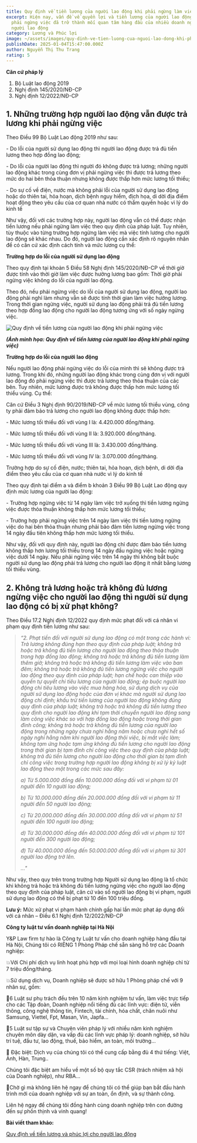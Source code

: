 ```yaml
---
title: Quy định về tiền lương của người lao động khi phải ngừng làm việc
excerpt: Hiện nay, vấn đề về quyền lợi và tiền lương của người lao động khi họ
  phải ngừng việc đã trở thành mối quan tâm hàng đầu của nhiều doanh nghiệp và
  người lao động
category: Lương và Phúc lợi
image: ~/assets/images/quy-dinh-ve-tien-luong-cua-nguoi-lao-dong-khi-phai-ngung-viec.jpg
publishDate: 2025-01-04T15:47:00.000Z
author: Nguyễn Thị Thu Trang
rating: 5
---
```

**Căn cứ pháp lý**

1. Bộ Luật lao động 2019
2. Nghị định 145/2020/NĐ-CP
3. Nghị định 12/2022/NĐ-CP

## 1. Những trường hợp người lao động vẫn được trả lương khi phải ngừng việc

Theo Điều 99 Bộ Luật Lao động 2019 như sau:

\- Do lỗi của người sử dụng lao động thì người lao động được trả đủ tiền lương theo hợp đồng lao động;

\- Do lỗi của người lao động thì người đó không được trả lương; những người lao động khác trong cùng đơn vị phải ngừng việc thì được trả lương theo mức do hai bên thỏa thuận nhưng không được thấp hơn mức lương tối thiểu;

\- Do sự cố về điện, nước mà không phải lỗi của người sử dụng lao động hoặc do thiên tai, hỏa hoạn, dịch bệnh nguy hiểm, địch họa, di dời địa điểm hoạt động theo yêu cầu của cơ quan nhà nước có thẩm quyền hoặc vì lý do kinh tế

Như vậy, đối với các trường hợp này, người lao động vẫn có thể được nhận tiền lương nếu phải ngừng làm việc theo quy định của pháp luật. Tuy nhiên, tùy thuộc vào từng trường hợp ngừng làm việc mà việc tính lương cho người lao động sẽ khác nhau. Do đó, người lao động cần xác định rõ nguyên nhân để có căn cứ xác định cách tính và mức lương cụ thể:

**Trường hợp do lỗi của người sử dụng lao động**

Theo quy định tại khoản 5 Điều 58 Nghị định 145/2020/NĐ-CP về thời giờ được tính vào thời giờ làm việc được hưởng lương bao gồm: Thời giờ phải ngừng việc không do lỗi của người lao động.

Theo đó, nếu phải ngừng việc do lỗi của người sử dụng lao động, người lao động phải nghỉ làm nhưng vẫn sẽ được tính thời gian làm việc hưởng lương. Trong thời gian ngừng việc, người sử dụng lao động phải trả đủ tiền lương theo hợp đồng lao động cho người lao động tương ứng với số ngày ngừng việc.

![Quy định về tiền lương của người lao động khi phải ngừng việc ](~/assets/images/quy-dinh-cua-phap-luat-ve-tien-luong-ngung-viec-cua-nguoi-lao-dong.jpg "Quy định về tiền lương của người lao động khi phải ngừng việc")

***(Ảnh minh họa: Quy định về tiền lương của người lao động khi phải ngừng việc)***

**Trường hợp do lỗi của người lao động**

Nếu người lao động phải ngừng việc do lỗi của mình thì sẽ không được trả lương. Trong khi đó, những người lao động khác trong cùng đơn vị với người lao động đó phải ngừng việc thì được trả lương theo thỏa thuận của các bên. Tuy nhiên, mức lương được trả không được thấp hơn mức lương tối thiểu vùng. Cụ thể:

Căn cứ Điều 3 Nghị định 90/2019/NĐ-CP về mức lương tối thiểu vùng, công ty phải đảm bảo trả lương cho người lao động không được thấp hơn:

\- Mức lương tối thiểu đối với vùng I là: 4.420.000 đồng/tháng.

\- Mức lương tối thiểu đối với vùng II là: 3.920.000 đồng/tháng.

\- Mức lương tối thiểu đối với vùng III là: 3.430.000 đồng/tháng.

\- Mức lương tối thiểu đối với vùng IV là: 3.070.000 đồng/tháng.

Trường hợp do sự cố điện, nước; thiên tai, hỏa hoạn, dịch bệnh, di dời địa điểm theo yêu cầu của cơ quan nhà nước vì lý do kinh tế

Theo quy định tại điểm a và điểm b khoản 3 Điều 99 Bộ Luật Lao động quy định mức lương của người lao động:

\- Trường hợp ngừng việc từ 14 ngày làm việc trở xuống thì tiền lương ngừng việc được thỏa thuận không thấp hơn mức lương tối thiểu;

\- Trường hợp phải ngừng việc trên 14 ngày làm việc thì tiền lương ngừng việc do hai bên thỏa thuận nhưng phải bảo đảm tiền lương ngừng việc trong 14 ngày đầu tiên không thấp hơn mức lương tối thiểu.

Như vậy, đối với quy định này, người lao động chỉ được đảm bảo tiền lương không thấp hơn lương tối thiểu trong 14 ngày đầu ngừng việc hoặc ngừng việc dưới 14 ngày. Nếu phải ngừng việc trên 14 ngày thì không bắt buộc người sử dụng lao động phải trả lương cho người lao động ít nhất bằng lương tối thiểu vùng.

## 2. Không trả lương hoặc trả không đủ lương ngừng việc cho người lao động thì người sử dụng lao động có bị xử phạt không?

Theo Điều 17.2 Nghị định 12/2022 quy định mức phạt đối với cá nhân vi phạm quy định tiền lương như sau:

> *“2. Phạt tiền đối với người sử dụng lao động có một trong các hành vi: Trả lương không đúng hạn theo quy định của pháp luật; không trả hoặc trả không đủ tiền lương cho người lao động theo thỏa thuận trong hợp đồng lao động; không trả hoặc trả không đủ tiền lương làm thêm giờ; không trả hoặc trả không đủ tiền lương làm việc vào ban đêm; không trả hoặc trả không đủ tiền lương ngừng việc cho người lao động theo quy định của pháp luật; hạn chế hoặc can thiệp vào quyền tự quyết chi tiêu lương của người lao động; ép buộc người lao động chi tiêu lương vào việc mua hàng hóa, sử dụng dịch vụ của người sử dụng lao động hoặc của đơn vị khác mà người sử dụng lao động chỉ định; khấu trừ tiền lương của người lao động không đúng quy định của pháp luật; không trả hoặc trả không đủ tiền lương theo quy định cho người lao động khi tạm thời chuyển người lao động sang làm công việc khác so với hợp đồng lao động hoặc trong thời gian đình công; không trả hoặc trả không đủ tiền lương của người lao động trong những ngày chưa nghỉ hằng năm hoặc chưa nghỉ hết số ngày nghỉ hằng năm khi người lao động thôi việc, bị mất việc làm; không tạm ứng hoặc tạm ứng không đủ tiền lương cho người lao động trong thời gian bị tạm đình chỉ công việc theo quy định của pháp luật; không trả đủ tiền lương cho người lao động cho thời gian bị tạm đình chỉ công việc trong trường hợp người lao động không bị xử lý kỷ luật lao động theo một trong các mức sau đây:*
>
> *a) Từ 5.000.000 đồng đến 10.000.000 đồng đối với vi phạm từ 01 người đến 10 người lao động;*
>
> *b) Từ 10.000.000 đồng đến 20.000.000 đồng đối với vi phạm từ 11 người đến 50 người lao động;*
>
> *c) Từ 20.000.000 đồng đến 30.000.000 đồng đối với vi phạm từ 51 người đến 100 người lao động;*
>
> *d) Từ 30.000.000 đồng đến 40.000.000 đồng đối với vi phạm từ 101 người đến 300 người lao động;*
>
> *đ) Từ 40.000.000 đồng đến 50.000.000 đồng đối với vi phạm từ 301 người lao động trở lên.*
>
> *..."*

Như vậy, theo quy trên trong trường hợp Người sử dụng lao động là tổ chức khi không trả hoặc trả không đủ tiền lương ngừng việc cho người lao động theo quy định của pháp luật, căn cứ vào số người lao động bị vi phạm, người sử dụng lao động có thể bị phạt từ 10 đến 100 triệu đồng.

**Lưu ý:** Mức xử phạt vi phạm hành chính gấp hai lần mức phạt áp dụng đối với cá nhân – Điều 6.1 Nghị định 12/2022/NĐ-CP

**Công ty luật tư vấn doanh nghiệp tại Hà Nội**

Y&P Law firm tự hào là Công ty Luật tư vấn cho doanh nghiệp hàng đầu tại Hà Nội, Chúng tôi có RIÊNG 1 Phòng Pháp chế sẵn sàng hỗ trợ các Doanh nghiệp:

💥Với Chi phí dịch vụ linh hoạt phù hợp với mọi loại hình doanh nghiệp chỉ từ 7 triệu đồng/tháng.

💥Sử dụng dịch vụ, Doanh nghiệp sẽ được sở hữu 1 Phòng pháp chế với 9 nhân sự, gồm:

🔑6 Luật sư phụ trách đều trên 10 năm kinh nghiệm tư vấn, làm việc trực tiếp cho các Tập đoàn, Doanh nghiệp nổi tiếng đủ các lĩnh vực: điện tử, viễn thông, công nghệ thông tin, Fintech, tài chính, hóa chất, chăn nuôi như Samsung, Viettel, Fpt, Masan, Vin, Japfa...

🔑5 Luật sư tập sự và Chuyên viên pháp lý với nhiều năm kinh nghiệm chuyên môn dày dặn, va vấp đủ các lĩnh vực pháp lý: doanh nghiệp, sở hữu trí tuệ, đầu tư, lao động, thuế, bảo hiểm, an toàn, môi trường...

🔑 Đặc biệt: Dịch vụ của chúng tôi có thể cung cấp bằng đủ 4 thứ tiếng: Việt, Anh, Hàn, Trung..

Chúng tôi đặc biệt am hiểu về một số bộ quy tắc CSR (trách nhiệm xã hội của Doanh nghiệp), như RBA...

🎯Chờ gì mà không liên hệ ngay để chúng tôi có thể giúp bạn bắt đầu hành trình mới của doanh nghiệp với sự an toàn, ổn định, và sự thành công.

Liên hệ ngay để chúng tôi đồng hành cùng doanh nghiệp trên con đường đến sự phồn thịnh và vinh quang!

**Bài viết tham khảo:**

[Quy định về tiền lương và phúc lợi cho người lao động](https://yplawfirm.vn/lao-dong/tien-luong-va-phuc-loi-cho-nguoi-lao-dong)
